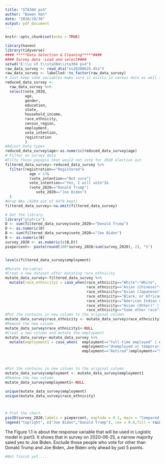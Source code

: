 ---
title: "STA304 ps4"
author: "Bowen Han"
date: "2020/10/30"
output: pdf_document
---

```{r setup, include=FALSE}
knitr::opts_chunk$set(echo = TRUE)
```

```{r}
library(haven)
library(tidyverse)
#### *****Data Selection & Cleaning*****####
#### Survey data -Load and select####
setwd("E:\\u of t\\sta304\\sta304 ps4")
raw_data_survey <- read_dta("ns20200625.dta")
raw_data_survey <- labelled::to_factor(raw_data_survey)
# Just keep some variables-make sure it exists in census data as well (except for vote intention)
reduced_data_survey <- 
  raw_data_survey %>% 
  select(vote_2020,
         age,
         gender,
         education,
         state,
         household_income,
         race_ethnicity,
         census_region,
         employment,
         vote_intention,
         registration
         )
#Adjust Data types
reduced_data_survey$age<-as.numeric(reduced_data_survey$age)
# Filter on survey data
#Filte those pepople that would not vote for 2020 election out
filtered_data_survey<-reduced_data_survey %>% 
  filter(registration=="Registered"&
           age > 17&
           (vote_intention=="Not sure"|
           vote_intention=="Yes, I will vote")&
           (vote_2020=="Donald Trump"|
              vote_2020=="Joe Biden")
  )
#Drop NAs (4294 out of 6479 kept)
filtered_data_survey<-na.omit(filtered_data_survey)

# Get the library.
library("plotrix")
D <- sum(filtered_data_survey$vote_2020=="Donald Trump")
D <- as.numeric(D)
B <- sum(filtered_data_survey$vote_2020=="Joe Biden")
B <- as.numeric(B)
survey_2020 <- as.numeric(c(B,D))
piepercent<- paste(round(100*survey_2020/sum(survey_2020), 2), "%")


levels(filtered_data_survey$employment)

#Mutate Variables
#Creat a new dataset after mutating race_ethnicity
mutate_data_survey<-filtered_data_survey %>% 
  mutate(race_ethnicity1 = case_when(race_ethnicity=="White"~"White",
                                     race_ethnicity=="Asian (Chinese)"~"Chinese",
                                     race_ethnicity=="Asian (Japanese)"~"Japanese", 
                                     race_ethnicity=="Black, or African American"~"Black, or African American",
                                     race_ethnicity=="American Indian or Alaska Native"~"American Indian or Alaska Native",
                                     race_ethnicity=="Asian (Other)" | race_ethnicity=="Asian (Asian Indian)" | race_ethnicity=="Asian (Korean)" | race_ethnicity=="Asian (Filipino)" | race_ethnicity=="Asian (Vietnamese)" | race_ethnicity=="Pacific Islander (Samoan)" | race_ethnicity=="Pacific Islander (Other)" | race_ethnicity=="Pacific Islander (Guamanian)" | race_ethnicity=="Pacific Islander (Native Hawaiian)"~"Other asian or pacific islander",
                                     race_ethnicity=="Some other race"~"Other"))
#Put the contains in new column to the original column
mutate_data_survey$race_ethnicity <- mutate_data_survey$race_ethnicity1
#Remove the new column
mutate_data_survey$race_ethnicity1<-NULL
#Creat a new column and mutate the employment
mutate_data_survey<-mutate_data_survey %>%
  mutate(employment1 = case_when(  employment=="Full-time employed" | employment=="Homemaker" | employment=="Part-time employed" | employment=="Self-employed"~"Employed",
                                   employment=="Unemployed or temporarily on layoff"~"Unemployed or temporarily on layoff",
                                   employment=="Retired"|employment=="Student"|employment=="Other:"|employment=="Permanently disabled"~"Not in labor force"))



#Put the contains in new column to the original column
mutate_data_survey$employment <- mutate_data_survey$employment1
#Remove the new column
mutate_data_survey$employment1<-NULL

unique(mutate_data_survey$employment)
unique(mutate_data_survey$race_ethnicity)



# Plot the chart.
pie3D(survey_2020,labels = piepercent, explode = 0.1, main = "Compared Support Rate between Donald Trump and Joe Biden Figure 1.1")
legend("topright", c("Joe Biden","Donald Trump"), cex = 0.8,fill = rainbow(length(survey_2020)))
```
The Figure 1.1 is about the response variable that will be used in Logistic model in part3. It shows that in survey on 2020-06-25, a narrow majority saied yes to Joe Biden. Exclude those people who vote for other than Donald Trump and Joe Biden, Joe Biden only ahead by just 5 points.

```{r}
#Not finish yet.....
```